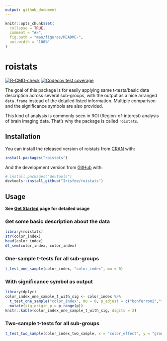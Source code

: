 ```yaml
---
output: github_document
---
```


<!-- README.md is generated from README.Rmd. Please edit that file -->

```r
knitr::opts_chunk$set(
  collapse = TRUE,
  comment = "#>",
  fig.path = "man/figures/README-",
  out.width = "100%"
)
```

# roistats

<!-- badges: start -->
[![R-CMD-check](https://github.com/Irisfee/roistats/workflows/R-CMD-check/badge.svg)](https://github.com/Irisfee/roistats/actions)
[![Codecov test coverage](https://codecov.io/gh/Irisfee/roistats/branch/main/graph/badge.svg)](https://codecov.io/gh/Irisfee/roistats?branch=main)
<!-- badges: end -->

The goal of this package is for easily applying same t-tests/basic data description across several sub-groups, with the output as a nice arranged `data.frame` instead of the detailed listed information. Multiple comparison and the significance symbols are also provided.

This kind of analysis is commonly seen in ROI (Region-of-interest) analysis of brain imaging data. That's why the package is called `roistats`.

## Installation

You can install the released version of roistats from [CRAN](https://CRAN.R-project.org) with:

``` r
install.packages("roistats")
```

And the development version from [GitHub](https://github.com/) with:

``` r
# install.packages("devtools")
devtools::install_github("Irisfee/roistats")
```

## Usage

**See [Get Started](https://irisfee.github.io/roistats/articles/get_started.html) page for detailed usage**

### Get some basic description about the data
```r
library(roistats)
str(color_index)
head(color_index)
df_sem(color_index, color_index) 
```

### One-sample t-tests for all sub-groups

```r
t_test_one_sample(color_index, "color_index", mu = 0)
```

### With significance symbol as output

```r
library(dplyr)
color_index_one_sample_t_with_sig <- color_index %>% 
  t_test_one_sample("color_index", mu = 0, p_adjust = c("bonferroni","fdr")) %>% 
  mutate(sig_origin_p = p_range(p))
knitr::kable(color_index_one_sample_t_with_sig, digits = 3)
```

### Two-sample t-tests for all sub-groups

```r
t_test_two_sample(color_index_two_sample, x = "color_effect", y = "group", paired = TRUE)
```
